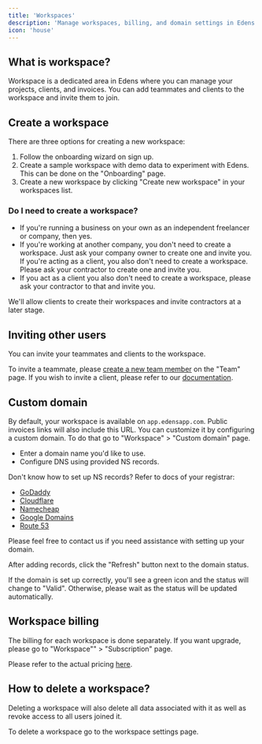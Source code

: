 ```yaml
---
title: 'Workspaces'
description: 'Manage workspaces, billing, and domain settings in Edens'
icon: 'house'
---
```


## What is workspace?

Workspace is a dedicated area in Edens where you can manage your projects, clients, and invoices.
You can add teammates and clients to the workspace and invite them to join.

## Create a workspace

There are three options for creating a new workspace:

1. Follow the onboarding wizard on sign up.
2. Create a sample workspace with demo data to experiment with Edens. This can be done on the "Onboarding" page.
3. Create a new workspace by clicking "Create new workspace" in your workspaces list.

### Do I need to create a workspace?

- If you're running a business on your own as an independent freelancer or company, then yes.
- If you're working at another company, you don't need to create a workspace. Just ask your company owner to create one and invite you. If you're acting as a client, you also don't need to create a workspace. Please ask your contractor to create one and invite you.
- If you act as a client you also don't need to create a workspace, please ask your contractor to that and invite you.

<Info>We'll allow clients to create their workspaces and invite contractors at a later stage.</Info>

## Inviting other users

You can invite your teammates and clients to the workspace.

To invite a teammate, please [create a new team member](/essentials/team#adding-teammates) on the "Team" page.
If you wish to invite a client, please refer to our [documentation](/essentials/clients#creating-a-client).

## Custom domain

By default, your workspace is available on `app.edensapp.com`. Public invoices links will also include this URL.
You can customize it by configuring a custom domain. To do that go to "Workspace" > "Custom domain" page.

- Enter a domain name you'd like to use.
- Configure DNS using provided NS records.

Don't know how to set up NS records? Refer to docs of your registrar:

- [GoDaddy](https://www.godaddy.com/help/manage-dns-records-680)
- [Cloudflare](https://developers.cloudflare.com/dns/manage-dns-records/how-to/create-dns-records/#create-dns-records)
- [Namecheap](https://www.namecheap.com/support/knowledgebase/article.aspx/434/2237/how-do-i-set-up-host-records-for-a-domain/)
- [Google Domains](https://support.google.com/domains/answer/3290350?hl=en#zippy=)
- [Route 53](https://docs.aws.amazon.com/Route53/latest/DeveloperGuide/migrate-dns-domain-in-use.html#migrate-dns-create-records)

Please feel free to contact us if you need assistance with setting up your domain.

<Note>After adding records, click the "Refresh" button next to the domain status.</Note>

If the domain is set up correctly, you'll see a green icon and the status will change to "Valid".
Otherwise, please wait as the status will be updated automatically.

## Workspace billing

The billing for each workspace is done separately.
If you want upgrade, please go to "Workspace"" > "Subscription" page.

Please refer to the actual pricing [here](https://edensapp.com/pricing).

## How to delete a workspace?

Deleting a workspace will also delete all data associated with it as well as revoke access to all users joined it.

To delete a workspace go to the workspace settings page.
